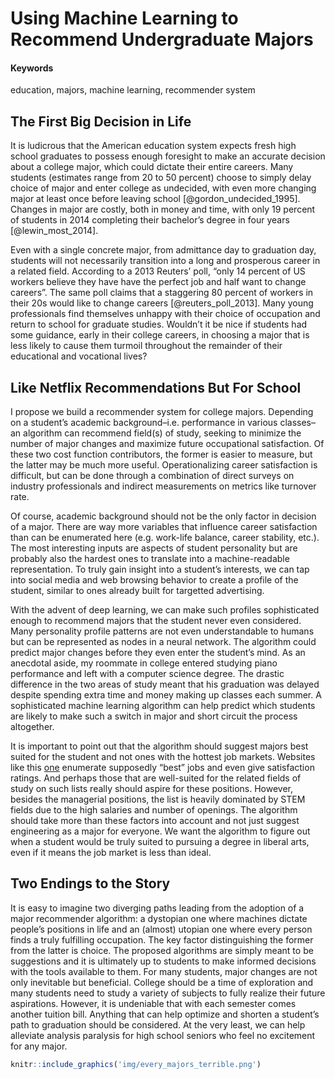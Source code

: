 # Using Machine Learning to Recommend Undergraduate Majors {#ML-Majors}

#### Keywords {-}

education, majors, machine learning, recommender system

## The First Big Decision in Life

It is ludicrous that the American education system expects fresh high school graduates to possess enough foresight to make an accurate decision about a college major, which could dictate their entire careers.  Many students (estimates range from 20 to 50 percent) choose to simply delay choice of major and enter college as undecided, with even more changing major at least once before leaving school [@gordon_undecided_1995].  Changes in major are costly, both in money and time, with only 19 percent of students in 2014 completing their bachelor's degree in four years [@lewin_most_2014].

Even with a single concrete major, from admittance day to graduation day, students will not necessarily transition into a long and prosperous career in a related field.  According to a 2013 Reuters' poll, "only 14 percent of US workers believe they have have the perfect job and half want to change careers".  The same poll claims that a staggering 80 percent of workers in their 20s would like to change careers [@reuters_poll_2013]. Many young professionals find themselves unhappy with their choice of occupation and return to school for graduate studies.  Wouldn't it be nice if students had some guidance, early in their college careers, in choosing a major that is less likely to cause them turmoil throughout the remainder of their educational and vocational lives?

## Like Netflix Recommendations But For School

I propose we build a recommender system for college majors.  Depending on a student's academic background--i.e. performance in various classes--an algorithm can recommend field(s) of study, seeking to minimize the number of major changes and maximize future occupational satisfaction.  Of these two cost function contributors, the former is easier to measure, but the latter may be much more useful.  Operationalizing career satisfaction is difficult, but can be done through a combination of direct surveys on industry professionals and indirect measurements on metrics like turnover rate.

Of course, academic background should not be the only factor in decision of a major.  There are way more variables that influence career satisfaction than can be enumerated here (e.g. work-life balance, career stability, etc.).  The most interesting inputs are aspects of student personality but are probably also the hardest ones to translate into a machine-readable representation.  To truly gain insight into a student's interests, we can tap into social media and web browsing behavior to create a profile of the student, similar to ones already built for targetted advertising.

With the advent of deep learning, we can make such profiles sophisticated enough to recommend majors that the student never even considered.  Many personality profile patterns are not even understandable to humans but can be represented as nodes in a neural network.  The algorithm could predict major changes before they even enter the student's mind.  As an anecdotal aside, my roommate in college entered studying piano performance and left with a computer science degree.  The drastic difference in the two areas of study meant that his graduation was delayed despite spending extra time and money making up classes each summer.  A sophisticated machine learning algorithm can help predict which students are likely to make such a switch in major and short circuit the process altogether.

It is important to point out that the algorithm should suggest majors best suited for the student and not ones with the hottest job markets.  Websites like this [one](https://www.glassdoor.com/List/Best-Jobs-in-America-LST_KQ0,20.htm) enumerate supposedly "best" jobs and even give satisfaction ratings.  And perhaps those that are well-suited for the related fields of study on such lists really should aspire for these positions. However, besides the managerial positions, the list is heavily dominated by STEM fields due to the high salaries and number of openings.  The algorithm should take more than these factors into account and not just suggest engineering as a major for everyone.  We want the algorithm to figure out when a student would be truly suited to pursuing a degree in liberal arts, even if it means the job market is less than ideal.

## Two Endings to the Story

It is easy to imagine two diverging paths leading from the adoption of a major recommender algorithm: a dystopian one where machines dictate people's positions in life and an (almost) utopian one where every person finds a truly fulfilling occupation.  The key factor distinguishing the former from the latter is choice.  The proposed algorithms are simply meant to be suggestions and it is ultimately up to students to make informed decisions with the tools available to them.  For many students, major changes are not only inevitable but beneficial.  College should be a time of exploration and many students need to study a variety of subjects to fully realize their future aspirations.  However, it is undeniable that with each semester comes another tuition bill.  Anything that can help optimize and shorten a student's path to graduation should be considered.  At the very least, we can help alleviate analysis paralysis for high school seniors who feel no excitement for any major.

```r
knitr::include_graphics('img/every_majors_terrible.png')
```
